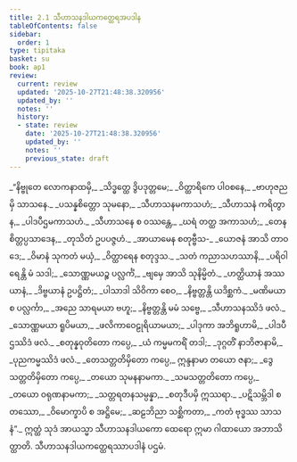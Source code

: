 ```yaml
---
title: 2.1 သီဟာသနဒါယကတ္ထေရအပဒါန
tableOfContents: false
sidebar:
  order: 1
type: tipitaka
basket: su
book: ap1
review:
  current: review
  updated: '2025-10-27T21:48:38.320956'
  updated_by: ''
  notes: ''
  history:
  - state: review
    date: '2025-10-27T21:48:38.320956'
    updated_by: ''
    notes: ''
    previous_state: draft
---
```



<ReviewStatus review={frontmatter.review} showDetails={true} />

<HypothesisAnnotation frontmatter={frontmatter} />

<DynamicBreadcrumb />

<Division number="1" book="ap1" e="ch" v="20" p="60">

<Paragraph number="696" type="verses" book="ap1">
_“နိဗ္ဗုတေ လောကနာထမှိ,_  
_သိဒ္ဓတ္ထေ ဒွိပဒုတ္တမေ;_  
_ဝိတ္ထာရိကေ ပါဝစနေ,_  
_ဗာဟုဇညမှိ သာသနေ._  

</Paragraph>

</Division>
<Division number="2" book="ap1" e="ch" v="20" p="60">

<Paragraph number="697" type="verses" book="ap1">
_ပသန္နစိတ္တော သုမနော,_  
_သီဟာသနမကာသဟံ;_  
_သီဟာသနံ ကရိတွာန,_  
_ပါဒပီဌမကာသဟံ._  

</Paragraph>

</Division>
<Division number="3" book="ap1" e="ch" v="20" p="60">

<Paragraph number="698" type="verses" book="ap1">
_သီဟာသနေ စ ဝဿန္တေ,_  
_ဃရံ တတ္ထ အကာသဟံ;_  
_တေန စိတ္တပ္ပသာဒေန,_  
_တုသိတံ ဥပပဇ္ဇဟံ._  

</Paragraph>

</Division>
<Division number="4" book="ap1" e="ch" v="20" p="60">

<Paragraph number="699" type="verses" book="ap1">
_အာယာမေန စတုဗ္ဗီသ-_  
_ယောဇနံ အာသိ တာဝဒေ;_  
_ဝိမာနံ သုကတံ မယှံ,_  
_ဝိတ္ထာရေန စတုဒ္ဒသ._  

</Paragraph>

</Division>
<Division number="5" book="ap1" e="ch" v="20" p="60">

<Paragraph number="700" type="verses" book="ap1">
_သတံ ကညာသဟဿာနိ,_  
_ပရိဝါရေန္တိ မံ သဒါ;_  
_သောဏ္ဏမယဉ္စ ပလ္လင်္ကံ,_  
_ဗျမှေ အာသိ သုနိမ္မိတံ._  

</Paragraph>

</Division>
<Division number="6" book="ap1" e="ch" v="20" p="60">

<Paragraph number="701" type="verses" book="ap1">
_ဟတ္ထိယာနံ အဿယာနံ,_  
_ဒိဗ္ဗယာနံ ဥပဋ္ဌိတံ;_  
_ပါသာဒါ သိဝိကာ စေဝ,_  
_နိဗ္ဗတ္တန္တိ ယဒိစ္ဆကံ._  

</Paragraph>

</Division>
<Division number="7" book="ap1" e="ch" v="20" p="60">

<Paragraph number="702" type="verses" book="ap1">
_မဏိမယာ စ ပလ္လင်္ကာ,_  
_အညေ သာရမယာ ဗဟူ;_  
_နိဗ္ဗတ္တန္တိ မမံ သဗ္ဗေ,_  
_သီဟာသနဿိဒံ ဖလံ._  

</Paragraph>

</Division>
<Division number="8" book="ap1" e="ch" v="20" p="60">

<Paragraph number="703" type="verses" book="ap1">
_သောဏ္ဏမယာ ရူပိမယာ,_  
_ဖလိကာဝေဠုရိယာမယာ;_  
_ပါဒုကာ အဘိရူဟာမိ,_  
_ပါဒပီဌဿိဒံ ဖလံ._  

</Paragraph>

</Division>
<Division number="9" book="ap1" e="ch" v="20" p="60">

<Paragraph number="704" type="verses" book="ap1">
_စတုန္နဝုတိတော ကပ္ပေ,_  
_ယံ ကမ္မမကရိံ တဒါ;_  
_ဒုဂ္ဂတိံ နာဘိဇာနာမိ,_  
_ပုညကမ္မဿိဒံ ဖလံ._  

</Paragraph>

</Division>
<Division number="10" book="ap1" e="ch" v="20" p="60">

<Paragraph number="705" type="verses" book="ap1">
_တေသတ္တတိမှိတော ကပ္ပေ,_  
ဣန္ဒနာမာ တယော ဇနာ;_  
_ဒွေသတ္တတိမှိတော ကပ္ပေ,_  
_တယော သုမနနာမကာ._  

</Paragraph>

</Division>
<Division number="11" book="ap1" e="ch" v="20" p="60">

<Paragraph number="706" type="verses" book="ap1">
_သမသတ္တတိတော ကပ္ပေ,_  
_တယော ဝရုဏနာမကာ;_  
_သတ္တရတနသမ္ပန္နာ,_  
_စတုဒီပမှိ ဣဿရာ._  

</Paragraph>

</Division>
<Division number="12" book="ap1" e="ch" v="20" p="61">

<Paragraph number="707" type="verses" book="ap1">
_ပဋိသမ္ဘိဒါ စတဿော,_  
_ဝိမောက္ခာပိ စ အဋ္ဌိမေ;_  
_ဆဠဘိညာ သစ္ဆိကတာ,_  
_ကတံ ဗုဒ္ဓဿ သာသနံ”._  

</Paragraph>

<Paragraph number="708" book="ap1">
ဣတ္ထံ သုဒံ အာယသ္မာ သီဟာသနဒါယကော ထေရော ဣမာ ဂါထာယော အဘာသိတ္ထာတိ.

</Paragraph>
</Division>

<Paragraph number="709" type="center" book="ap1">
သီဟာသနဒါယကတ္ထေရဿာပဒါနံ ပဌမံ.
</Paragraph>
